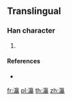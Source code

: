 ==Translingual==

===Han character===
{{Han char|rn=85|rad=水|as=20|sn=23|four=|canj=EYNC}}

# {{defn|Han|sort=水20}}

====References====
* {{Han ref|kx=0663.421|hdz=31797.041|uh=705C|ud=28764}}

[[fr:灜]]
[[pl:灜]]
[[th:灜]]
[[zh:灜]]